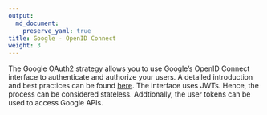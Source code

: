 ```yaml
---
output: 
  md_document:
    preserve_yaml: true
title: Google - OpenID Connect
weight: 3
---
```


The Google OAuth2 strategy allows you to use Google’s OpenID Connect
interface to authenticate and authorize your users. A detailed
introduction and best practices can be found
[here](https://developers.google.com/identity/protocols/OpenIDConnect).
The interface uses JWTs. Hence, the process can be considered stateless.
Addtionally, the user tokens can be used to access Google APIs.
